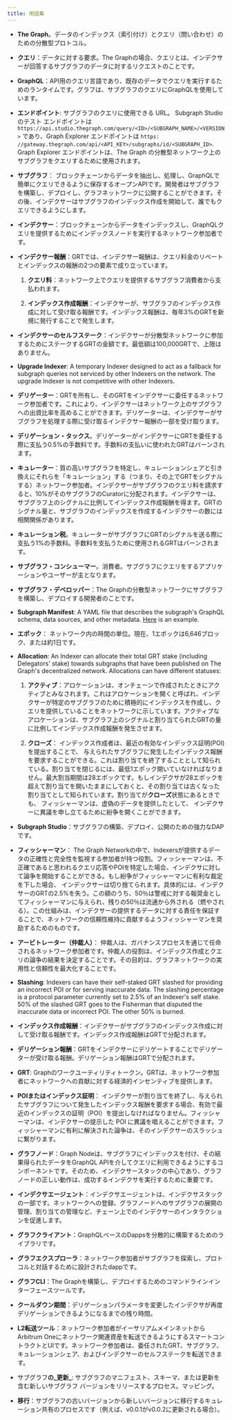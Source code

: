 ```yaml
---
title: 用語集
---
```


- **The Graph**。データのインデックス（索引付け）とクエリ（問い合わせ）のための分散型プロトコル。

- **クエリ**：データに対する要求。The Graphの場合、クエリとは、インデクサーが回答するサブグラフのデータに対するリクエストのことです。

- **GraphQL**：API用のクエリ言語であり、既存のデータでクエリを実行するためのランタイムです。グラフは、サブグラフのクエリにGraphQLを使用しています。

- **エンドポイント**: サブグラフのクエリに使用できる URL。 Subgraph Studio のテスト エンドポイントは `https://api.studio.thegraph.com/query/<ID>/<SUBGRAPH_NAME>/<VERSION>` であり、Graph Explorer エンドポイントは `https: //gateway.thegraph.com/api/<API_KEY>/subgraphs/id/<SUBGRAPH_ID>`. Graph Explorer エンドポイントは、The Graph の分散型ネットワーク上のサブグラフをクエリするために使用されます。

- **サブグラフ**： ブロックチェーンからデータを抽出し、処理し、GraphQLで簡単にクエリできるように保存するオープンAPIです。開発者はサブグラフを構築し、デプロイし、グラフネットワークに公開することができます。その後、インデクサーはサブグラフのインデックス作成を開始して、誰でもクエリできるようにします。

- **インデクサー**：ブロックチェーンからデータをインデックスし、GraphQLクエリを提供するためにインデックスノードを実行するネットワーク参加者です。

- **インデクサー報酬**：GRTでは、インデクサー報酬は、クエリ料金のリベートとインデックスの報酬の2つの要素で成り立っています。

  1. **クエリ料**：ネットワーク上でクエリを提供するサブグラフ消費者から支払われます。

  2. **インデックス作成報酬**：インデクサーが、サブグラフのインデックス作成に対して受け取る報酬です。インデックス報酬は、毎年3%のGRTを新規に発行することで発生します。

- **インデクサーのセルフステーク**：インデクサーが分散型ネットワークに参加するためにステークするGRTの金額です。最低額は100,000GRTで、上限はありません。

- **Upgrade Indexer**: A temporary Indexer designed to act as a fallback for subgraph queries not serviced by other Indexers on the network. The upgrade Indexer is not competitive with other Indexers.

- **デリゲーター**：GRTを所有し、そのGRTをインデクサーに委任するネットワーク参加者です。これにより、インデクサーはネットワーク上のサブグラフへの出資比率を高めることができます。デリゲーターは、インデクサーがサブグラフを処理する際に受け取るインデクサー報酬の一部を受け取ります。

- **デリゲーション・タックス**。デリゲーターがインデクサーにGRTを委任する際に支払う0.5%の手数料です。手数料の支払いに使われたGRTはバーンされます。

- **キュレーター**：質の高いサブグラフを特定し、キュレーションシェアと引き換えにそれらを「キュレーション」する（つまり、その上でGRTをシグナルする）ネットワーク参加者。インデクサーがサブグラフのクエリ料を請求すると、10%がそのサブグラフのCuratorに分配されます。インデクサーは、サブグラフ上のシグナルに比例してインデックス作成報酬を得ます。GRTのシグナル量と、サブグラフのインデックスを作成するインデクサーの数には相関関係があります。

- **キュレーション税**。キュレーターがサブグラフにGRTのシグナルを送る際に支払う1%の手数料。手数料を支払うために使用されるGRTはバーンされます。

- **サブグラフ・コンシューマー**。消費者。サブグラフにクエリをするアプリケーションやユーザーが主となります。

- **サブグラフ・デベロッパー**：The Graphの分散型ネットワークにサブグラフを構築し、デプロイする開発者のことです。

- **Subgraph Manifest**: A YAML file that describes the subgraph's GraphQL schema, data sources, and other metadata. [Here](https://github.com/graphprotocol/example-subgraph/blob/master/subgraph.yaml) is an example.

- **エポック**： ネットワーク内の時間の単位。現在、1エポックは6,646ブロック、または約1日です。

- **Allocation**: An Indexer can allocate their total GRT stake (including Delegators' stake) towards subgraphs that have been published on The Graph's decentralized network. Allocations can have different statuses:

  1. **アクティブ**：アロケーションは、オンチェーンで作成されたときにアクティブとみなされます。これはアロケーションを開くと呼ばれ、インデクサーが特定のサブグラフのために積極的にインデックスを作成し、クエリを提供していることをネットワークに示しています。アクティブなアロケーションは、サブグラフ上のシグナルと割り当てられたGRTの量に比例してインデックス作成報酬を発生させます。

  2. **クローズ**： インデックス作成者は、最近の有効なインデックス証明(POI) を提出することで、 与えられたサブグラフに発生したインデックス報酬を要求することができる。これは割り当てを終了することとして知られている。割り当てを閉じるには、最低1エポック開いていなければなりません。最大割当期間は28エポックです。もしインデクサが28エポックを超えて割り当てを開いたままにしておくと、その割り当ては古くなった割り当てとして知られています。割り当てが**クローズ**状態にあるときでも、 フィッシャーマンは、虚偽のデータを提供したとして、 インデクサーに異議を申し立てるために紛争を開くことができます。

- **Subgraph Studio**：サブグラフの構築、デプロイ、公開のための強力なDAPです。

- **フィッシャーマン**： The Graph Networkの中で、Indexersが提供するデータの正確性と完全性を監視する参加者が持つ役割。フィッシャーマンは、不正確であると思われるクエリ応答やPOIを特定した場合、インデクサに対して論争を開始することができる。もし紛争がフィッシャーマンに有利な裁定を下した場合、 インデックサーは切り捨てられます。具体的には、インデクサーのGRTの2.5%を失う。この額のうち、50％は警戒に対する報奨金としてフィッシャーマンに与えられ、残りの50％は流通から外される（燃やされる）。この仕組みは、インデクサーの提供するデータに対する責任を保証することで、ネットワークの信頼性維持に貢献するようフィッシャーマンを奨励するためのものです。

- **アービトレーター（仲裁人）**： 仲裁人は、ガバナンスプロセスを通じて任命されるネットワーク参加者です。仲裁人の役割は、インデックス作成とクエリの論争の結果を決定することです。その目的は、グラフネットワークの実用性と信頼性を最大化することです。

- **Slashing**: Indexers can have their self-staked GRT slashed for providing an incorrect POI or for serving inaccurate data. The slashing percentage is a protocol parameter currently set to 2.5% of an Indexer's self stake. 50% of the slashed GRT goes to the Fisherman that disputed the inaccurate data or incorrect POI. The other 50% is burned.

- **インデックス作成報酬**：インデクサーがサブグラフのインデックス作成に対して受け取る報酬です。インデックス作成報酬はGRTで分配されます。

- **デリゲーション報酬**：GRTをインデクサーにデリゲートすることでデリゲーターが受け取る報酬。デリゲーション報酬はGRTで分配されます。

- **GRT**: Graphのワークユーティリティトークン。GRTは、ネットワーク参加者にネットワークへの貢献に対する経済的インセンティブを提供します。

- **POIまたはインデックス証明**： インデクサーが割り当てを終了し、与えられたサブグラフについて発生したインデックス報酬を要求する場合、有効で最近のインデックスの証明（POI）を提出しなければなりません。フィッシャーマンは、インデクサーの提示した POI に異議を唱えることができます。フィッシャーマンに有利に解決された論争は、そのインデクサーのスラッシュに繋がります。

- **グラフノード**：Graph Nodeは、サブグラフにインデックスを付け、その結果得られたデータをGraphQL APIを介してクエリに利用できるようにするコンポーネントです。そのため、インデクサースタックの中心であり、グラフノードの正しい動作は、成功するインデクサを実行するために重要です。

- **インデクサエージェント**：インデクサエージェントは、インデクサスタックの一部です。ネットワークへの登録、グラフノードへのサブグラフの展開の管理、割り当ての管理など、チェーン上でのインデクサーのインタラクションを促進します。

- **グラフクライアント**：GraphQLベースのDappsを分散的に構築するためのライブラリです。

- **グラフエクスプローラ**：ネットワーク参加者がサブグラフを探索し、プロトコルと対話するために設計されたdappです。

- **グラフCLI**：The Graphを構築し、デプロイするためのコマンドラインインターフェースツールです。

- **クールダウン期間**：デリゲーションパラメータを変更したインデクサが再度デリゲーションできるようになるまでの残り時間。

- **L2転送ツール**：ネットワーク参加者がイーサリアムメインネットからArbitrum Oneにネットワーク関連資産を転送できるようにするスマートコントラクトとUIです。ネットワーク参加者は、委任されたGRT、サブグラフ、キュレーションシェア、およびインデクサーのセルフステークを転送できます。

- サブグラフ**の_更新_**: サブグラフのマニフェスト、スキーマ、または更新を含む新しいサブグラフ バージョンをリリースするプロセス。マッピング。

- **移行**：サブグラフの古いバージョンから新しいバージョンに移行するキュレーション共有のプロセスです（例えば、v0.0.1がv0.0.2に更新される場合）。
